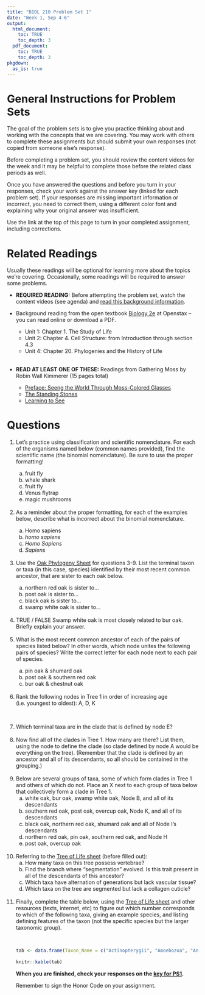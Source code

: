 ```yaml
---
title: "BIOL 210 Problem Set 1"
date: "Week 1, Sep 4-6"
output: 
  html_document:
    toc: TRUE
    toc_depth: 3
  pdf_document:
    toc: TRUE
    toc_depth: 3
pkgdown:
  as_is: true
---
```

# General Instructions for Problem Sets

The goal of the problem sets is to give you practice thinking about and working with the concepts that we are covering. You may work with others to complete these assignments but should submit your own responses (not copied from someone else's response). 

Before completing a problem set, you should review the content videos for the week and it may be helpful to complete those before the related class periods as well.

Once you have answered the questions and before you turn in your responses, check your work against the answer key (linked for each problem set). If your responses are missing important information or incorrect, you need to correct them, using a different color font and explaining why your original answer was insufficient.

Use the link at the top of this page to turn in your completed assignment, including corrections.

# Related Readings

Usually these readings will be optional for learning more about the topics we're covering. Occasionally, some readings will be required to answer some problems.

* **REQUIRED READING:** Before attempting the problem set, watch the content videos (see agenda) and [read this background information](ps1reading.html).

* Background reading from the open textbook [Biology 2e](https://openstax.org/books/biology-2e/pages/1-introduction) at Openstax -- you can read online or download a PDF.
    * Unit 1: Chapter 1. The Study of Life
    * Unit 2: Chapter 4. Cell Structure: from Introduction through section 4.3
    * Unit 4: Chapter 20. Phylogenies and the History of Life
    <br><br>
    
* <b>READ AT LEAST ONE OF THESE:</b> Readings from Gathering Moss by Robin Wall Kimmerer (15 pages total)
    * [Preface: Seeng the World Through Moss-Colored Glasses](https://drive.google.com/file/d/1rGV8pRe6PxKJuwb80-qzgYzPylFf_X3l/view?usp=drive_link)
    * [The Standing Stones](https://drive.google.com/file/d/1qMr25Uu6sXQD1mfKNg31AOde4yP_48tg/view?usp=drive_link)
    * [Learning to See](https://drive.google.com/file/d/1OSLuu2vlIzyyGz22jsnAHFpt7OKfpvk6/view?usp=drive_link)


# Questions

<ol>
<li> Let’s practice using classification and scientific nomenclature. For each of the organisms named below (common names provided), find the scientific name (the binomial nomenclature). Be sure to use the proper formatting!</li>
<ol type="a">
<li> fruit fly</li>
<li> whale shark</li>
<li> fruit fly</li>
<li> Venus flytrap</li>
<li> magic mushrooms </li>
</ol>
<br>
<li> As a reminder about the proper formatting, for each of the examples below, describe what is incorrect about the binomial nomenclature.</li>
<ol type="a">
<li> Homo sapiens</li>
<li> *homo sapiens*</li>
<li> *Homo Sapiens*</li>
<li> *Sapiens*</li>
</ol>
<br>
<li>Use the [Oak Phylogeny Sheet](sheets/sci_articles/Oak.Phylogeny.Worksheet.pdf) for questions 3-9. List the terminal taxon or taxa (in this case, species) identified by their most recent common ancestor, that are sister to each oak below.</li>
<ol type="a">
<li> northern red oak is sister to... </li>
<li> post oak is sister to...</li>
<li> black oak is sister to...</li>
<li> swamp white oak is sister to...</li>
</ol>
<br>
<li>TRUE / FALSE Swamp white oak is most closely related to bur oak. Briefly explain your answer.</li>
<br>
<li>What is the most recent common ancestor of each of the pairs of species listed below? In other words, which node unites the following pairs of species? Write the correct letter for each node next to each pair of species.</li>
<ol type="a">
<li> pin oak & shumard oak</li>
<li> post oak & southern red oak</li> 
<li> bur oak & chestnut oak</li>
</ol>
<br>
<li>Rank the following nodes in Tree 1 in order of increasing age (i.e. youngest to oldest): A, D, K</li>
<br>

<li> Which terminal taxa are in the clade that is defined by node E?</li>
<br>
<li> Now find all of the clades in Tree 1. How many are there? List them, using the node to define the clade (so clade defined by node A would be everything on the tree). (Remember that the clade is defined by an ancestor and all of its descendants, so all should be contained in the grouping.)</li>
<br>
<li> Below are several groups of taxa, some of which form clades in Tree 1 and others of which do not. Place an X next to each group of taxa below that collectively form a clade in Tree 1.
<ol type="a">
<li> white oak, bur oak, swamp white oak, Node B, and all of its descendants</li>
<li> southern red oak, post oak, overcup oak, Node K, and all of its descendants</li>
<li> black oak, northern red oak, shumard oak and all of Node I's descendants</li>
<li> northern red oak, pin oak, southern red oak, and Node H</li>
<li> post oak, overcup oak</li>
</ol>
<br>
<li>Referring to the [Tree of Life sheet](sheets/sci_articles/tolblank.pdf) (before filled out):
<ol type="a">
<li> How many taxa on this tree possess vertebrae?</li>
<li> Find the branch where “segmentation” evolved. Is this trait present in all of the descendants of this ancestor?</li>
<li> Which taxa have alternation of generations but lack vascular tissue?</li>
<li> Which taxa on the tree are segmented but lack a collagen cuticle?</li>
</ol>
<br>
<li>Finally, complete the table below, using the [Tree of Life sheet](sheets/sci_articles/tolblank.pdf) and other resources (texts, internet, etc) to figure out which number corresponds to which of the following taxa, giving an example species, and listing defining features of the taxon (not the specific species but the larger taxonomic group).</li>
</ul>
<br>

```r
tab <- data.frame(Taxon_Name = c("Actinopterygii", "Amoebozoa", "Angiosperms", "Annelida", "Arthropoda", "Aves", "Bacteria", "Cnidaria", "Echinodermata", "Euglena", "Fern", "Fungi", "Green algae", "Gymnosperms", "Lepidosaur", "Lichen", "Mammalia", "Mollusca", "Moss", "Nematoda", "Paramecium", "Porifera"), Taxon_Number=c(rep("",16), "4",rep("",5)), Example_Species=c(rep("",16),"humans",rep("",5)), Defining_Traits=c(rep("",16), "mammary glands", rep("", 5)))
     
knitr::kable(tab)
```

<b>When you are finished, check your responses on the [key for PS1](ps1key.html).</b>

Remember to sign the Honor Code on your assignment.